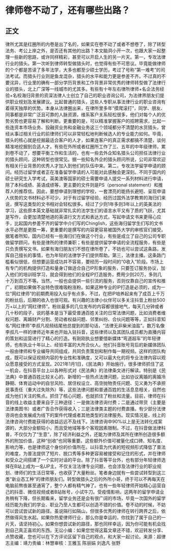 # 律师卷不动了，还有哪些出路？
## 正文
律所尤其是红圈所的内卷是出了名的，如果实在卷不动了或者不想卷了，除了转型法务、考公上岸之外，是否还有其他的出路？本文脑洞小开一次，也跟大家一起整理一些新的思路，或许同样精彩，甚至可以开启人生的另一片天。第一，专攻法律行业的猎头。第一次听到律师转型做猎头时，也觉得有些不可思议。毕竟能做律师的个个都是苦读了多年法学，大多也都至少硕士学历，考过了号称“第一难考”的司法考试。而猎头行业则是鱼龙混杂，猎头的水平和能力更是参差不齐。不过真的不要诧异，行业里的确有一部分学历背景和工作背景非常优秀的律师转型做了法律行业的猎头，北上广深等一线城市的尤其多。有些有十年左右律所律师+名企法务经验+名校海归背景的资深法律人士创立了自己的职业咨询公司，为法律界朋友们提供职业规划及发展建议。比起普通的猎头，这些人专职从事法律行业的职业咨询有着得天独厚的优势。本身从法律圈出来，在律所里多年“摸爬滚打”，同学、朋友、同事都是非常广泛且可靠的人脉资源，维系客户关系轻松很多，他们对每个人的优势劣势也更容易了解和判断。更重要的是，可以精准掌握客户的招聘需求，比起一些连资本市场业务、投融资业务和金融业务这三个领域都分不清楚的水货猎头，曾经从事过相关行业的前律师们可以非常轻松地判断候选人的专业能力如何。毕竟，猎头的核心就是挖掘最适合客户的人才，如果连客户的真正需求都搞不清楚，谈何精准地挖掘到合适人才。有些在外所或者红圈所工作了三、五年的中年级律师，累到卷不动了，想要平衡工作和生活的，也有一些去外企知名猎头公司担任法律行业的猎头顾问，这种转型也很常见。据一些知名外企的猎头顾问所说，公司非常欢迎有相关行业背景的优秀人才加入到他们的队伍中来。第二，专攻法学留学申请的顾问。经历过留学或者正在准备留学申请的人可能对此感触会更深刻。不同于国内的硕士研究生入学考试，英美澳等国家的硕士需要申请人提交一系列材料进行申请，除了本科成绩、英语成绩等，更主要的文件则是PS（personal statement）和推荐人的推荐信。因此，要想申请到理想的学校，一套漂亮的能扬长避短、呈现申请人优势的文书材料必不可少。对于有过留学经验、经历过国外法学教育的海归们来说，撰写这类型的文书相对会轻松很多。经过了少则1年多则3年以上的英美法的学习，这些原本英文基础就非常扎实的法学生们的语言水平又有了质的飞跃，尤其是写作，会更加清楚地道的英语行文方式和表达方式，写起申请文书来更得心应手，比起国内参差不齐的留学中介们写的Chinglish，这些海归留学生们写的文书水平必然是更胜一筹，更重要的是撰写的内容更容易被国外大学的审核官们接受。据笔者所知，国内已经有一些海归们在做这个行业，有些是成立了自己的公司专职做留学顾问，有些是律所的律师兼职；有些是提供留学申请的全流程服务，有些是只负责撰写文书。如果有海归朋友们不想在律所卷了，不妨也可以尝试这条路，发挥自己擅长的事情，也为年轻的法律学子们提供帮助。第三，法律主播。这条路门槛看似很低，但想要运营成功并不容易，要经历一段时间的“0收入”阶段。市场上有专门的机构提供打造和量身订做适合自己IP形象的服务，只要签订服务协议，加入他们的培训班学习，就会得到他们的全程IP打造服务，费用少则20万，多则几十万到百万不等。当然，一般也会提供一些引流的服务，否则仅靠自己的宣传和推广，初期如果做不出特色很难吸粉涨粉。如果这种专业的IP打造是必须的，成为一位“网红律师”的前期费用投入似乎有点多，不过，在把IP培养起来有了成百上千万的粉丝后，后期的收入也很可观。有兴趣的法律小伙伴可以多关注抖音上粉丝500万+以上的“网红律师”。粉丝最多的几位发布的内容都很接地气，每天几分钟或者几十秒的段子，说的基本是当下最受普通百姓关注的日常法律问题，比如消费者维权问题、离婚财产分割、劳动者权益问题、邻里纠纷、合伙问题等等，正如抖音知名“网红律师”李叔凡视频结尾他总提到的那句话，“法律无非柴米油盐”。数万名像李叔凡一样的律师近年来也开始入驻抖音，这些律师以及其团队成员都为直播内容的策划和运营进行了精心的打造。有刚刚执业想要借新媒体“弯道超车”的年轻律师，也有执业十年以上、经验丰富的大所合伙人。他们抖音账号背后的新媒体团队一般由律师和专业编导共同组成，共同负责策划和制作每一期视频。这样的团队构成，既可以保证视频内容的专业性和准确度，又可以最大化的将专业法律内容以观众愿意接受的方式呈现。2021年1月1日，《民法典》开始施行，很多律师抓住了这一机会，在抖音平台上以各种形式对《民法典》的法律条文进行解读。特别是《民法典》中普通百姓比较关心的、新增的一些热点法律问题，比如协议离婚的离婚冷静期、体育运动中的自甘风险、居住权设立、高空抛物责任问题、见义勇为不承担民事责任（重大过失除外）等，这些法律问题和普通百姓的生活息息相关，自然也成为他们关注的焦点。抓住了核心问题，也就抓住了粉丝和流量。目前，律师在抖音的线上收益主要来自于三种途径：一是做法律咨询付费；二是通过带货（主要是法律类图书）或者广告合作获得收入；三是法律类主题的付费直播。有少部分法律咨询也会发展成为线下的案件代理或者其他类型的法律服务。现实情况是，线上的法律咨询付费能获得的收益远远不及线下。法律咨询中90%以上是无法转化成案源的，大部分金额较小，而且受地域等多个客观因素限制。不过，在抖音做法律科普，不仅仅为了“生意”，除了经济利益之外，还能为律师及其所在律所创造很多额外的附加价值，这种“创收”也同等重要。这些额外价值可被量化成口碑、知名度、影响力等，也是律师这个身份的价值所在。以抖音为代表的短视频形式降低了普法的难度，为普法提供了短片、脱口秀等多种更容易被接受和记住的形式，并在律师和受众之间搭建了一个实时对话的平台。除了抖音等平台外，也有部分年轻律师选择在B站上成为一名UP主，不仅关注法律专业问题，也会涉及法律行业的职业规划、律师们的生活日常等，也收获了大量粉丝。笔者身边就有一些尝试转型到这三类“新业态工种”的律师朋友们。转型做猎头之后的外所小哥，终于可以不再每天在电脑前熬夜甚至通宵了，整个人都有精气神了。也有一些年轻律师开始精心运营自己的抖音、微信视频或者B站账号，小试牛刀。受疫情影响，这两年的留学申请业务稍有下降，但长期看来，留学业务还是会有很广阔的市场，毕竟一次国外的留学经历能为我们的学业、职业乃至人生都可以创造不错的价值。卷不动的时候，不妨可以尝试尝试新的路径。虽说隔行如隔山，但很多优秀的律师在转行跨界之后，依然做得风生水起。如果你热爱律师行业，那么你是幸运的，你找到了属于自己的一片天，请坚持初心。如果你想尝试新的路径，那也同样幸运，因为你可能有机会找到自己真正喜欢的东西。无讼小编：如果您觉得这篇文章还不错，欢迎转发分享、点赞收藏，您也可以在下方评论区留下自己的观点，和大家一起讨论。来源：超律志主编：靖力责编：林慧审核：王雅玉 陈丽娟 刘逸凡 张野
